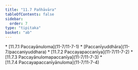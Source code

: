 ```yaml
---
title: "11.7 Pañhāvāra"
tableOfContents: false
sidebar:
  order: 7
type: "tipitaka"
basket: "ab"
---
```



<DynamicBreadcrumb />



<TableOfContents>
* [11.7.1 Paccayānuloma](11-7/11-7-1)
* [Paccanīyuddhāra](11-7/paccaniyuddhara)
* [11.7.2 Paccayapaccanīya](11-7/11-7-2)
* [11.7.3 Paccayānulomapaccanīya](11-7/11-7-3)
* [11.7.4 Paccayapaccanīyānuloma](11-7/11-7-4)
</TableOfContents>